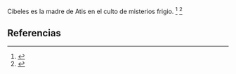 Cibeles es la madre de Atis en el culto de misterios frigio. <ref name="n0">{{lib|LU|98|4|2-8}}</ref> <ref name="n1">{{lib|LU|98|5|5}}</ref> 

== Referencias ==

<references/>

